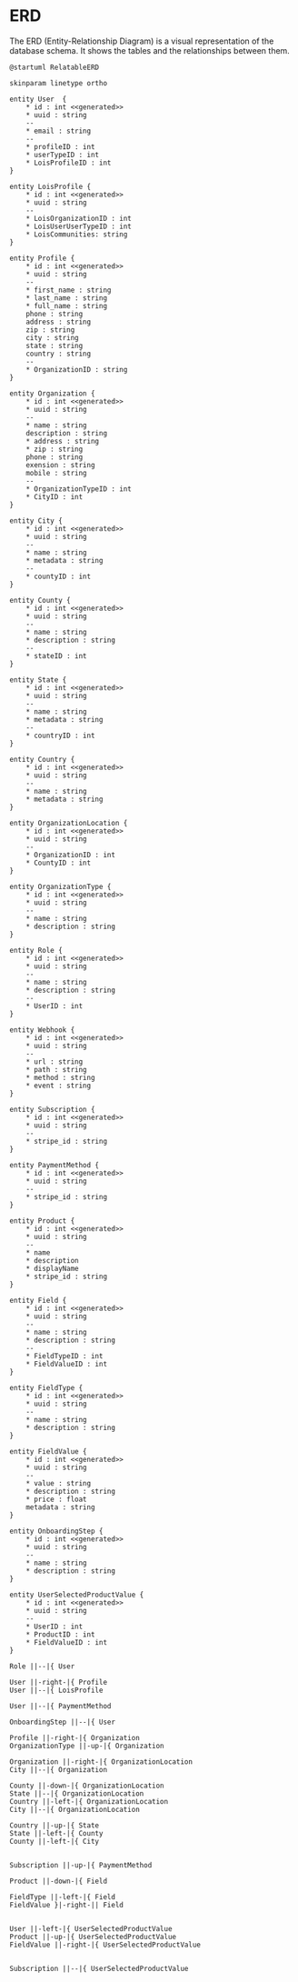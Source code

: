 # ERD

The ERD (Entity-Relationship Diagram) is a visual representation of the database schema. It shows the tables and the relationships between them.

```plantuml Your title
@startuml RelatableERD

skinparam linetype ortho

entity User  {
	* id : int <<generated>>
	* uuid : string
	--
	* email : string
	--
	* profileID : int
	* userTypeID : int
	* LoisProfileID : int
}

entity LoisProfile {
	* id : int <<generated>>
	* uuid : string
	--
	* LoisOrganizationID : int
	* LoisUserUserTypeID : int
	* LoisCommunities: string
}

entity Profile {
	* id : int <<generated>>
	* uuid : string
	--
	* first_name : string
	* last_name : string
	* full_name : string
	phone : string
	address : string
	zip : string
	city : string
	state : string
	country : string
	--
	* OrganizationID : string
}

entity Organization {
	* id : int <<generated>>
	* uuid : string
	--
	* name : string
	description : string
	* address : string
	* zip : string
	phone : string
	exension : string
	mobile : string
	--
	* OrganizationTypeID : int
	* CityID : int
}

entity City {
	* id : int <<generated>>
	* uuid : string
	--
	* name : string
	* metadata : string
	--
	* countyID : int	
}

entity County {
	* id : int <<generated>>
	* uuid : string
	--
	* name : string
	* description : string
	--
	* stateID : int
}

entity State {
	* id : int <<generated>>
	* uuid : string
	--
	* name : string
	* metadata : string
	--
	* countryID : int
}

entity Country {
	* id : int <<generated>>
	* uuid : string
	--
	* name : string
	* metadata : string
}

entity OrganizationLocation {
	* id : int <<generated>>
	* uuid : string
	--
	* OrganizationID : int
	* CountyID : int
}

entity OrganizationType {
	* id : int <<generated>>
	* uuid : string
	--
	* name : string
	* description : string
}

entity Role {
	* id : int <<generated>>
	* uuid : string
	--
	* name : string
	* description : string
	--
	* UserID : int
}

entity Webhook {
	* id : int <<generated>>
	* uuid : string
	--
	* url : string
	* path : string
	* method : string
	* event : string
}

entity Subscription {
	* id : int <<generated>>
	* uuid : string
	--
	* stripe_id : string
}

entity PaymentMethod {
	* id : int <<generated>>
	* uuid : string
	--
	* stripe_id : string
}

entity Product {
	* id : int <<generated>>
	* uuid : string
	--
	* name
	* description
	* displayName
	* stripe_id : string
}

entity Field {
	* id : int <<generated>>
	* uuid : string
	--
	* name : string
	* description : string
	--
	* FieldTypeID : int
	* FieldValueID : int
}

entity FieldType {
	* id : int <<generated>>
	* uuid : string
	--
	* name : string
	* description : string
}

entity FieldValue {
	* id : int <<generated>>
	* uuid : string
	--
	* value : string
	* description : string
	* price : float
	metadata : string
}

entity OnboardingStep {
	* id : int <<generated>>
	* uuid : string
	--
	* name : string
	* description : string
}

entity UserSelectedProductValue { 
	* id : int <<generated>>
	* uuid : string
	--
	* UserID : int
	* ProductID : int
	* FieldValueID : int
}

Role ||--|{ User

User ||-right-|{ Profile
User ||--|{ LoisProfile

User ||--|{ PaymentMethod

OnboardingStep ||--|{ User

Profile ||-right-|{ Organization
OrganizationType ||-up-|{ Organization

Organization ||-right-|{ OrganizationLocation
City ||--|{ Organization

County ||-down-|{ OrganizationLocation
State ||--|{ OrganizationLocation
Country ||-left-|{ OrganizationLocation
City ||--|{ OrganizationLocation

Country ||-up-|{ State
State ||-left-|{ County
County ||-left-|{ City


Subscription ||-up-|{ PaymentMethod

Product ||-down-|{ Field

FieldType ||-left-|{ Field
FieldValue }|-right-|| Field


User ||-left-|{ UserSelectedProductValue
Product ||-up-|{ UserSelectedProductValue
FieldValue ||-right-|{ UserSelectedProductValue


Subscription ||--|{ UserSelectedProductValue

```